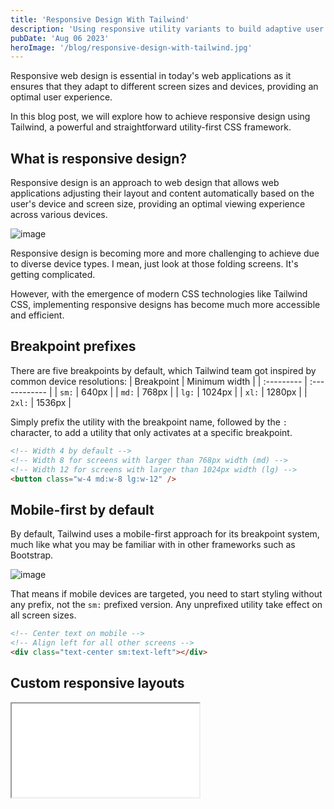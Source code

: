 ```yaml
---
title: 'Responsive Design With Tailwind'
description: 'Using responsive utility variants to build adaptive user interfaces.'
pubDate: 'Aug 06 2023'
heroImage: '/blog/responsive-design-with-tailwind.jpg'
---
```


Responsive web design is essential in today's web applications as it ensures that they adapt to different screen sizes and devices, providing an optimal user experience.

In this blog post, we will explore how to achieve responsive design using Tailwind, a powerful and straightforward utility-first CSS framework.

## What is responsive design?

Responsive design is an approach to web design that allows web applications adjusting their layout and content automatically based on the user's device and screen size, providing an optimal viewing experience across various devices.

![image](/images/responsive-deisgn-ughh.jpg)

Responsive design is becoming more and more challenging to achieve due to diverse device types. I mean, just look at those folding screens. It's getting complicated.

However, with the emergence of modern CSS technologies like Tailwind CSS, implementing responsive designs has become much more accessible and efficient.

## Breakpoint prefixes

There are five breakpoints by default, which Tailwind team got inspired by common device resolutions:
| Breakpoint | Minimum width |
| :--------- | :------------ |
| `sm:`      |  640px        |
| `md:`      |  768px        |
| `lg:`      |  1024px       |
| `xl:`      |  1280px       |
| `2xl:`     |  1536px       |

Simply prefix the utility with the breakpoint name, followed by the `:` character, to add a utility that only activates at a specific breakpoint.

```html
<!-- Width 4 by default -->
<!-- Width 8 for screens with larger than 768px width (md) -->
<!-- Width 12 for screens with larger than 1024px width (lg) -->
<button class="w-4 md:w-8 lg:w-12" />
```

## Mobile-first by default

By default, Tailwind uses a mobile-first approach for its breakpoint system, much like what you may be familiar with in other frameworks such as Bootstrap.

![image](/images/mobile-first.jpg)

That means if mobile devices are targeted, you need to start styling without any prefix, not the `sm:` prefixed version. Any unprefixed utility take effect on all screen sizes.

```html
<!-- Center text on mobile -->
<!-- Align left for all other screens -->
<div class="text-center sm:text-left"></div>
```

## Custom responsive layouts

<div className="relative flex items-center justify-center h-96 border-2 rounded-lg resize-x overflow-auto w-full max-w-full min-w-[302px] bg-[url('/images/dot-pattern.svg')] bg-repeatbg-[length:50px]">
    <iframe src="/examples/responsive.html" className="h-full w-full my-auto"/>
    <p className="absolute -bottom-3 right-2 font-bold text-base px-2 py-1 border-2 rounded bg-white">Resize here &#8600;</p>
</div>

We added the breakpoint `sm:` to make the card above responsive. And here is how it works:
- Flex direction is column by default (`flex-col`)
- Flex direction is row for screens bigger than `sm` (`sm:flex-row`)
- Image height is 28 by default (`h-28`)
- Image height is 40 by default (`sm:h-40`)

```html
<div class="flex flex-col sm:flex-row items-center gap-8 border-2 rounded-lg p-4 bg-white shadow-xl">
    <img src="/images/lake.png" class="h-28 sm:h-40 rounded-lg" alt="Lake" />
    <p>
        A lake is a body of water that is surrounded by land.
        There are millions of lakes in the world.
    </p>
</div>
```

You made a great introduction to the responsive design with Tailwind. The Tailwind team did a magnificent job with their docs. For further explanation and examples you can always check out the <a href="https://tailwindcss.com/docs" rel="noopener noreferrer" target="_blank">official Tailwind docs</a>.
